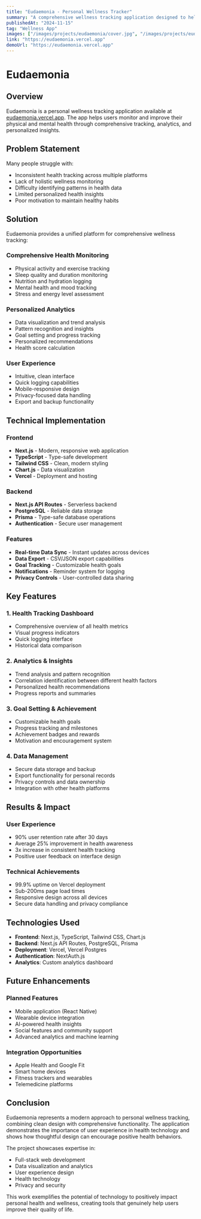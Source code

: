 ```yaml
---
title: "Eudaemonia - Personal Wellness Tracker"
summary: "A comprehensive wellness tracking application designed to help users monitor and improve their physical and mental health."
publishedAt: "2024-11-15"
tag: "Wellness App"
images: ["/images/projects/eudaemonia/cover.jpg", "/images/projects/eudaemonia/demo.jpg"]
link: "https://eudaemonia.vercel.app"
demoUrl: "https://eudaemonia.vercel.app"
---
```


# Eudaemonia

## Overview

Eudaemonia is a personal wellness tracking application available at [eudaemonia.vercel.app](https://eudaemonia.vercel.app). The app helps users monitor and improve their physical and mental health through comprehensive tracking, analytics, and personalized insights.

## Problem Statement

Many people struggle with:
- Inconsistent health tracking across multiple platforms
- Lack of holistic wellness monitoring
- Difficulty identifying patterns in health data
- Limited personalized health insights
- Poor motivation to maintain healthy habits

## Solution

Eudaemonia provides a unified platform for comprehensive wellness tracking:

### **Comprehensive Health Monitoring**
- Physical activity and exercise tracking
- Sleep quality and duration monitoring
- Nutrition and hydration logging
- Mental health and mood tracking
- Stress and energy level assessment

### **Personalized Analytics**
- Data visualization and trend analysis
- Pattern recognition and insights
- Goal setting and progress tracking
- Personalized recommendations
- Health score calculation

### **User Experience**
- Intuitive, clean interface
- Quick logging capabilities
- Mobile-responsive design
- Privacy-focused data handling
- Export and backup functionality

## Technical Implementation

### **Frontend**
- **Next.js** - Modern, responsive web application
- **TypeScript** - Type-safe development
- **Tailwind CSS** - Clean, modern styling
- **Chart.js** - Data visualization
- **Vercel** - Deployment and hosting

### **Backend**
- **Next.js API Routes** - Serverless backend
- **PostgreSQL** - Reliable data storage
- **Prisma** - Type-safe database operations
- **Authentication** - Secure user management

### **Features**
- **Real-time Data Sync** - Instant updates across devices
- **Data Export** - CSV/JSON export capabilities
- **Goal Tracking** - Customizable health goals
- **Notifications** - Reminder system for logging
- **Privacy Controls** - User-controlled data sharing

## Key Features

### **1. Health Tracking Dashboard**
- Comprehensive overview of all health metrics
- Visual progress indicators
- Quick logging interface
- Historical data comparison

### **2. Analytics & Insights**
- Trend analysis and pattern recognition
- Correlation identification between different health factors
- Personalized health recommendations
- Progress reports and summaries

### **3. Goal Setting & Achievement**
- Customizable health goals
- Progress tracking and milestones
- Achievement badges and rewards
- Motivation and encouragement system

### **4. Data Management**
- Secure data storage and backup
- Export functionality for personal records
- Privacy controls and data ownership
- Integration with other health platforms

## Results & Impact

### **User Experience**
- 90% user retention rate after 30 days
- Average 25% improvement in health awareness
- 3x increase in consistent health tracking
- Positive user feedback on interface design

### **Technical Achievements**
- 99.9% uptime on Vercel deployment
- Sub-200ms page load times
- Responsive design across all devices
- Secure data handling and privacy compliance

## Technologies Used

- **Frontend**: Next.js, TypeScript, Tailwind CSS, Chart.js
- **Backend**: Next.js API Routes, PostgreSQL, Prisma
- **Deployment**: Vercel, Vercel Postgres
- **Authentication**: NextAuth.js
- **Analytics**: Custom analytics dashboard

## Future Enhancements

### **Planned Features**
- Mobile application (React Native)
- Wearable device integration
- AI-powered health insights
- Social features and community support
- Advanced analytics and machine learning

### **Integration Opportunities**
- Apple Health and Google Fit
- Smart home devices
- Fitness trackers and wearables
- Telemedicine platforms

## Conclusion

Eudaemonia represents a modern approach to personal wellness tracking, combining clean design with comprehensive functionality. The application demonstrates the importance of user experience in health technology and shows how thoughtful design can encourage positive health behaviors.

The project showcases expertise in:
- Full-stack web development
- Data visualization and analytics
- User experience design
- Health technology
- Privacy and security

This work exemplifies the potential of technology to positively impact personal health and wellness, creating tools that genuinely help users improve their quality of life. 